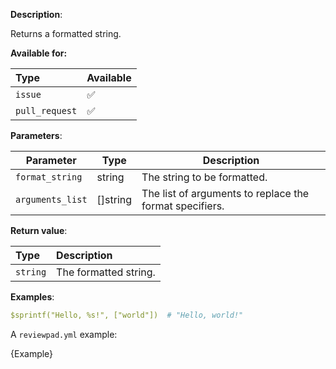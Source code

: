 
**Description**:

Returns a formatted string.

**Available for:**

| Type           | Available |
| :------------- | :-------- |
| `issue`        | ✅        |
| `pull_request` | ✅        |

**Parameters**:

| Parameter        | Type     | Description                                             |
| ---------------- | -------- | ------------------------------------------------------- |
| `format_string`  | string   | The string to be formatted.                             |
| `arguments_list` | []string | The list of arguments to replace the format specifiers. |

**Return value**:

| Type       | Description           |
| :--------- | :-------------------- |
| `string`   | The formatted string. |

**Examples**:

```yml
$sprintf("Hello, %s!", ["world"])  # "Hello, world!"
```

A `reviewpad.yml` example:

<CodeBlock language="yml">{Example}</CodeBlock>
